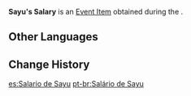 {{Item Infobox
|id           = 101754
|image        = Item Bag of Mora.png
|type         = Quest Items
|group        = Event Items
|description  = This was originally intended to buy bedding and other materials by which sleep quality might be improved, but on the other hand, [[Sayu]] has no wish to sleep forever just yet.
|source1      = [[Buyer's Guide to the Statue of Her Excellency, the Almighty Narukami Ogosho, God of Thunder]]
|event        = Hues of the Violet Garden
}}
'''Sayu's Salary''' is an [[Event Item]] obtained during the {{Quest|Buyer's Guide to the Statue of Her Excellency, the Almighty Narukami Ogosho, God of Thunder}}.

==Other Languages==
{{Other Languages
|default_hidden = 1
|en      = Sayu's Salary
|zhs     = 早柚的工资袋
|zhs_rm  = Zǎoyòu de Gōngzīdài
|zht     = 早柚的工資袋
|zht_rm  = Zǎoyòu de Gōngzīdài
|ja      = 早柚の給料袋
|ja_rm   = Sayu no Kyuuryou-bukuro
|ko      = 사유의 월급 주머니
|ko_rm   = Sayu-ui Wolgeup Jumeoni
|es      = Salario de Sayu
|fr      = Salaire de Sayu
|ru      = Зарплата Саю
|th      = ถุงเงินเดือนของ Sayu
|th_rm   = 
|vi      = Túi Tiền Lương Của Sayu
|de      = Sayus Gehalt
|id      = Gaji Sayu
|pt      = Salário de Sayu
}}

==Change History==
{{Change History|2.6}}

[[es:Salario de Sayu]]
[[pt-br:Salário de Sayu]]